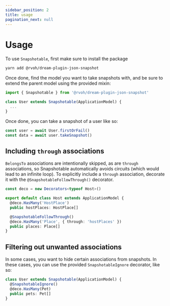 ```yaml
---
sidebar_position: 2
title: usage
pagination_next: null
---
```


# Usage

To use `Snapshotable`, first make sure to install the package

```sh
yarn add @rvoh/dream-plugin-json-snapshot
```

Once done, find the model you want to take snapshots with, and be sure to extend the parent model using the provided mixin:

```ts
import { Snapshotable } from '@rvoh/dream-plugin-json-snapshot'

class User extends Snapshotable(ApplicationModel) {
  ...
}
```

Once done, you can take a snapshot of a user like so:

```ts
const user = await User.firstOrFail()
const data = await user.takeSnapshot()
```

## Including `through` associations

`BelongsTo` associations are intentionally skipped, as are `through` associations, so Snapshotable automatically avoids circuits (which would lead to an infinite loop). To explicitly include a `through` association, decorate it with the `@SnapshotableFollowThrough()` decorator.

```ts
const deco = new Decorators<typeof Host>()

export default class Host extends ApplicationModel {
  @deco.HasMany('HostPlace')
  public hostPlaces: HostPlace[]

  @SnapshotableFollowThrough()
  @deco.HasMany('Place', { through: 'hostPlaces' })
  public places: Place[]
}
```

## Filtering out unwanted associations

In some cases, you want to hide certain associations from snapshots. In these cases, you can use the provided `SnapshotableIgnore` decorator, like so:

```ts
class User extends Snapshotable(ApplicationModel) {
  @SnapshotableIgnore()
  @deco.HasMany(Pet)
  public pets: Pet[]
}
```
